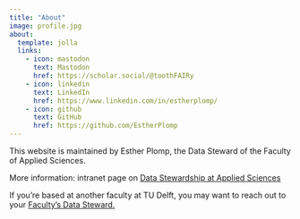---
title: "About"
image: profile.jpg
about:
  template: jolla
  links:
    - icon: mastodon
      text: Mastodon
      href: https://scholar.social/@toothFAIRy
    - icon: linkedin
      text: LinkedIn
      href: https://www.linkedin.com/in/estherplomp/
    - icon: github
      text: GitHub
      href: https://github.com/EstherPlomp
---

This website is maintained by Esther Plomp, the Data Steward of the Faculty of Applied Sciences.

More information: intranet page on [Data Stewardship at Applied Sciences](https://intranet.tudelft.nl/-/data-stewardship-at-applied-sciences)

If you're based at another faculty at TU Delft, you may want to reach out to your [Faculty's Data Steward.](https://www.tudelft.nl/library/research-data-management/r/support/data-stewardship/contact)
